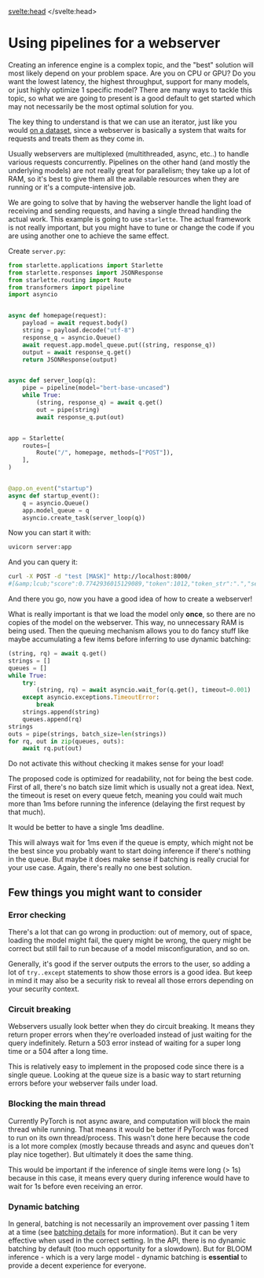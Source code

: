 <script lang="ts">
let fw: "pt" | "tf" = "pt";
onMount(() => {
    const urlParams = new URLSearchParams(window.location.search);
    fw = urlParams.get("fw") || "pt";
});
</script>
<svelte:head>
  <meta name="hf:doc:metadata" content={JSON.stringify(metadata)} >
</svelte:head>
<!--⚠️ Note that this file is in Markdown but contain specific syntax for our doc-builder (similar to MDX) that may not be
rendered properly in your Markdown viewer.
-->

# Using pipelines for a webserver

<Tip>
Creating an inference engine is a complex topic, and the "best" solution 
will most likely depend on your problem space. Are you on CPU or GPU? Do
you want the lowest latency, the highest throughput, support for
many models, or just highly optimize 1 specific model?
There are many ways to tackle this topic, so what we are going to present is a good default
to get started which may not necessarily be the most optimal solution for you.
</Tip>


The key thing to understand is that we can use an iterator, just like you would [on a
dataset](pipeline_tutorial#using-pipelines-on-a-dataset), since a webserver is basically a system that waits for requests and
treats them as they come in.

Usually webservers are multiplexed (multithreaded, async, etc..) to handle various
requests concurrently. Pipelines on the other hand (and mostly the underlying models)
are not really great for parallelism; they take up a lot of RAM, so it's best to give them all the available resources when they are running or it's a compute-intensive job.

We are going to solve that by having the webserver handle the light load of receiving
and sending requests, and having a single thread handling the actual work.
This example is going to use `starlette`. The actual framework is not really
important, but you might have to tune or change the code if you are using another
one to achieve the same effect.

Create `server.py`:

```py
from starlette.applications import Starlette
from starlette.responses import JSONResponse
from starlette.routing import Route
from transformers import pipeline
import asyncio


async def homepage(request):
    payload = await request.body()
    string = payload.decode("utf-8")
    response_q = asyncio.Queue()
    await request.app.model_queue.put((string, response_q))
    output = await response_q.get()
    return JSONResponse(output)


async def server_loop(q):
    pipe = pipeline(model="bert-base-uncased")
    while True:
        (string, response_q) = await q.get()
        out = pipe(string)
        await response_q.put(out)


app = Starlette(
    routes=[
        Route("/", homepage, methods=["POST"]),
    ],
)


@app.on_event("startup")
async def startup_event():
    q = asyncio.Queue()
    app.model_queue = q
    asyncio.create_task(server_loop(q))
```

Now you can start it with:
```bash
uvicorn server:app
```

And you can query it:
```bash
curl -X POST -d "test [MASK]" http://localhost:8000/
#[&amp;lcub;"score":0.7742936015129089,"token":1012,"token_str":".","sequence":"test."},...]
```

And there you go, now you have a good idea of how to create a webserver!

What is really important is that we load the model only **once**, so there are no copies
of the model on the webserver. This way, no unnecessary RAM is being used.
Then the queuing mechanism allows you to do fancy stuff like maybe accumulating a few
items before inferring to use dynamic batching:

```py
(string, rq) = await q.get()
strings = []
queues = []
while True:
    try:
        (string, rq) = await asyncio.wait_for(q.get(), timeout=0.001)  # 1ms
    except asyncio.exceptions.TimeoutError:
        break
    strings.append(string)
    queues.append(rq)
strings
outs = pipe(strings, batch_size=len(strings))
for rq, out in zip(queues, outs):
    await rq.put(out)
```

<Tip warning={true}>
Do not activate this without checking it makes sense for your load!
</Tip>

The proposed code is optimized for readability, not for being the best code.
First of all, there's no batch size limit which is usually not a 
great idea. Next, the timeout is reset on every queue fetch, meaning you could
wait much more than 1ms before running the inference (delaying the first request 
by that much). 

It would be better to have a single 1ms deadline.

This will always wait for 1ms even if the queue is empty, which might not be the
best since you probably want to start doing inference if there's nothing in the queue.
But maybe it does make sense if batching is really crucial for your use case.
Again, there's really no one best solution.


## Few things you might want to consider

### Error checking

There's a lot that can go wrong in production: out of memory, out of space,
loading the model might fail, the query might be wrong, the query might be
correct but still fail to run because of a model misconfiguration, and so on.

Generally, it's good if the server outputs the errors to the user, so
adding a lot of `try..except` statements to show those errors is a good
idea. But keep in mind it may also be a security risk to reveal all those errors depending 
on your security context.

### Circuit breaking

Webservers usually look better when they do circuit breaking. It means they 
return proper errors when they're overloaded instead of just waiting for the query indefinitely. Return a 503 error instead of waiting for a super long time or a 504 after a long time.

This is relatively easy to implement in the proposed code since there is a single queue.
Looking at the queue size is a basic way to start returning errors before your 
webserver fails under load.

### Blocking the main thread

Currently PyTorch is not async aware, and computation will block the main
thread while running. That means it would be better if PyTorch was forced to run
on its own thread/process. This wasn't done here because the code is a lot more
complex (mostly because threads and async and queues don't play nice together).
But ultimately it does the same thing.

This would be important if the inference of single items were long (> 1s) because 
in this case, it means every query during inference would have to wait for 1s before
even receiving an error.

### Dynamic batching

In general, batching is not necessarily an improvement over passing 1 item at 
a time (see [batching details](./main_classes/pipelines#pipeline-batching) for more information). But it can be very effective
when used in the correct setting. In the API, there is no dynamic
batching by default (too much opportunity for a slowdown). But for BLOOM inference -
which is a very large model - dynamic batching is **essential** to provide a decent experience for everyone.
